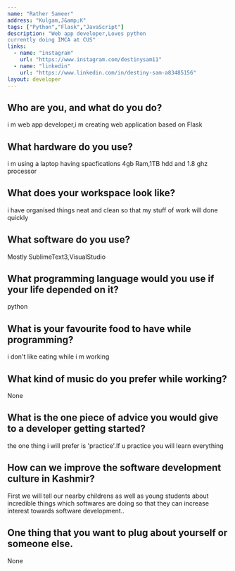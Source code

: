 ```yaml
---
name: "Rather Sameer"
address: "Kulgam,J&amp;K"
tags: ["Python","Flask","JavaScript"]
description: "Web app developer,Loves python
currently doing IMCA at CUS"
links:
  - name: "instagram"
    url: "https://www.instagram.com/destinysam11"
  - name: "linkedin"
    url: "https://www.linkedin.com/in/destiny-sam-a83485156"
layout: developer
---
```

## Who are you, and what do you do?

i m web app developer,i m creating web application based on Flask


## What hardware do you use?

i m using a laptop having spacfications 4gb Ram,1TB hdd and 1.8 ghz processor


## What does your workspace look like?

i have organised things neat and clean so that my stuff of work will done quickly


## What software do you use?

Mostly SublimeText3,VisualStudio


## What programming language would you use if your life depended on it?

python

## What is your favourite food to have while programming?

i don&#39;t like eating while i m working


## What kind of music do you prefer while working?

None

## What is the one piece of advice you would give to a developer getting started?

the one thing i will prefer is &#39;practice&#39;.If u practice you will learn everything



## How can we improve the software development culture in Kashmir?

First we will tell our  nearby childrens as well as young students about incredible things which  softwares are doing  so that they can increase interest towards software development..

## One thing that you want to plug about yourself or someone else.

None

